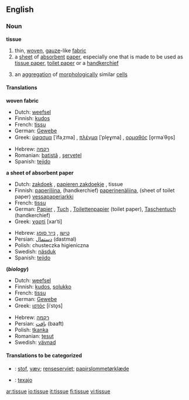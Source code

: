 ==English==

===Noun===
'''tissue'''

# thin, [[woven]], [[gauze]]-like [[fabric]]
# a [[sheet]] of [[absorbent]] [[paper]], especially one that is made to be used as [[tissue paper]], [[toilet paper]] or a [[handkerchief]]
#{{biology}} an [[aggregation]] of [[morphological]]ly similar [[cell]]s

====Translations====
'''woven fabric'''
{{top}}
*Dutch: [[weefsel]] {{n}}
*Finnish: [[kudos]]
*French: [[tissu]] {{m}}
*German: [[Gewebe]] {{n}}
*Greek: [[ύφασμα]] [ˈifaˌzma] {{n}}, [[πλέγμα]] [ˈple̞ɣma] {{n}}, [[ορμαθός]] [o̞rmaˈθo̞s] {{m}}
{{mid}}
*Hebrew: [[רקמה]] {{f}}
*Romanian: [[batistă]] {{f}}, [[şerveţel]] {{n}}
*Spanish: [[tejido]] {{m}}
{{bottom}}

'''a sheet of absorbent paper'''
{{top}}
*Dutch: [[zakdoek]] {{m}}, [[papieren zakdoekje]] {{n}}, tissue {{m}}
*Finnish: [[paperiliina]], (handkerchief) [[paperinenäliina]], (sheet of toilet paper) [[vessapaperiarkki]]
*French: [[tissu]] {{m}}
*German: [[Papier]] {{n}}, [[Tuch]] {{n}}, [[Toilettenpapier]] {{n}} (toilet paper), [[Taschentuch]] {{n}} (handkerchief)
*Greek: [[χαρτί]] [xarˈti] {{n}}
{{mid}}
*Hebrew: [[טישו]] {{m}}, [[נייר סופג]] {{m}}
*Persian: [[دستمال]] (dastmal)
*Polish: chusteczka higieniczna {{f}}
*Swedish: [[näsduk]] {{c}}
*Spanish: [[tejido]] {{m}}
{{bottom}}

'''(''biology'')'''
{{top}}
*Dutch: [[weefsel]] {{n}}
*Finnish: [[kudos]], [[solukko]]
*French: [[tissu]] {{m}}
*German: [[Gewebe]] {{n}}
*Greek: [[ιστός]] [iˈsto̞s] {{m}}
{{mid}}
*Hebrew: [[רקמה]] {{f}}
*Persian: [[بافت]] (baaft)
*Polish: [[tkanka]] {{f}}
*Romanian: [[ţesut]] {{n}}
*Swedish: [[vävnad]] {{c}}
{{bottom}}

====Translations to be categorized====
{{checktrans}}
*{{ttbc|Danish}}: [[stof]], [[væv]]; [[renseserviet]]; [[papirslommetørklæde]]
*{{ttbc|Ido}}: [[texajo]]

[[ar:tissue]]
[[io:tissue]]
[[it:tissue]]
[[fi:tissue]]
[[vi:tissue]]